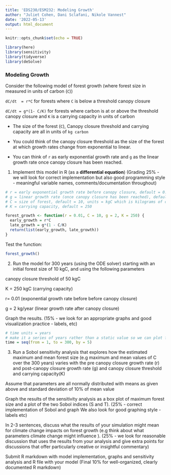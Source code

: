 ```yaml
---
title: 'EDS230/ESM232: Modeling Growth'
author: "Juliet Cohen, Dani Sclafani, Nikole Vannest"
date: '2022-05-13'
output: html_document
---
```


```r
knitr::opts_chunk$set(echo = TRUE)

library(here)
library(sensitivity)
library(tidyverse)
library(deSolve)
```

### Modeling Growth

Consider the following model of forest growth (where forest size in measured in units of carbon (`C`))

`dC/dt  = r*C`  for forests where `C` is below a threshold canopy closure

`dC/dt = g*(1- C/K)` for forests where carbon is at or above the threshold canopy closure and `K` is a carrying capacity in units of carbon

- The size of the forest (`C`), Canopy closure threshold and carrying capacity are all in units of `kg carbon` 
- You could think of the canopy closure threshold as the size of the forest at which growth rates change from exponential to linear.

- You can think of `r` as early exponential growth rate and `g` as the linear growth rate once canopy closure has been reached.

1. Implement this model in R (as a **differential equation**) (Grading 25% - we will look for correct implementation but also good programming style - meaningful variable names, comments/documentation throughout)

```r
# r = early exponential growth rate before canopy closure, default = 0.01
# g = linear growth rate (once canopy closure has been reached), default = 2, units = kg/year
# C = size of forest, default = 10, units = kgC which is kilograms of carbon
# K = carrying capacity, default = 250

forest_growth <- function(r = 0.01, C = 10, g = 2, K = 250) {
  early_growth = r*C
  late_growth = g*(1 - C/K)
  return(list(early_growth, late_growth))
}
```

Test the function:
```r
forest_growth()
```


2. Run the model for 300 years (using the ODE solver)  starting with an initial forest size of 10 kgC, and using the following parameters

canopy closure threshold of 50 kgC 

 K = 250 kgC (carrying capacity) 

 r=  0.01 (exponential growth rate before before canopy closure)

 g = 2 kg/year (linear growth rate after canopy closure)

Graph the results. (15% - we look for an appropriate graphs and good visualization practice - labels, etc)

```r
# time units = years
# make it a series of years rather than a static value so we can plot forest size at each time step
time = seq(from = 1, to = 300, by = 5)


```


3. Run a Sobol sensitivity analysis that explores how the estimated maximum and mean forest size (e.g maximum and mean values of C over the 300 years) varies with the pre canopy closure growth rate (r) and post-canopy closure growth rate (g) and canopy closure threshold and carrying capacity(K)

Assume that parameters are all normally distributed with means as given above and standard deviation of 10% of mean value

Graph the results of the sensitivity analysis as a box plot of maximum forest size and a plot of the two Sobol indices (S and T). (25% - correct implementation of Sobol and graph We also look for good graphing style -labels etc)

In 2-3 sentences, discuss what the results of your simulation might mean for climate change impacts on forest growth (e.g think about what parameters climate change might influence ). (25% - we look for reasonable discussion that uses the results from your analysis and give extra points for discussions that offer particularly creative or insightful commentary)

Submit R markdown with model implementation, graphs and sensitivity analysis and R file with your model (Final 10% for well-organized, clearly documented R markdown)


